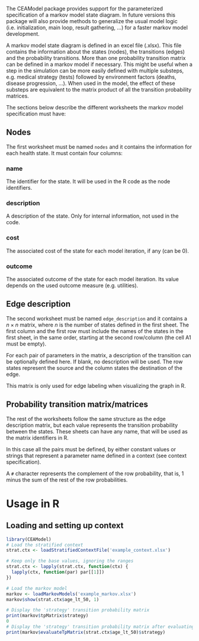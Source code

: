 The CEAModel package provides support for the parameterized specification of a markov model state diagram. In future versions this package will also provide methods to generalize the usual model logic (i.e. initialization, main loop, result gathering, ...) for a faster markov model development.

A markov model state diagram is defined in an excel file (.xlsx). This file contains the information about the states (nodes), the transitions (edges) and the probability transitions. More than one probability transition matrix can be defined in a markov model if necessary. This might be useful when a step in the simulation can be more easily defined with multiple substeps, e.g. medical strategy (tests) followed by environment factors (deaths, disease progression, ...). When used in the model, the effect of these substeps are equivalent to the matrix product of all the transition probability matrices.

The sections below describe the different worksheets the markov model specification must have:

## Nodes

The first worksheet must be named `nodes` and it contains the information for each health state. It must contain four columns:

### **name**
The identifier for the state. It will be used in the R code as the node identifiers.

### **description**
A description of the state. Only for internal information, not used in the code.

### **cost**
The associated cost of the state for each model iteration, if any (can be 0).

### **outcome**
The associated outcome of the state for each model iteration. Its value depends on the used outcome measure (e.g. utilities).


## Edge description

The second worksheet must be named `edge_description` and it contains a $n \times n$ matrix, where $n$ is the number of states defined in the first sheet. The first column and the first row must include the names of the states in the first sheet, in the same order, starting at the second row/column (the cell A1 must be empty).

For each pair of parameters in the matrix, a description of the transition can be optionally defined here. If blank, no description will be used. The row states represent the source and the column states the destination of the edge.

This matrix is only used for edge labeling when visualizing the graph in R.

## Probability transition matrix/matrices

The rest of the worksheets follow the same structure as the edge description matrix, but each value represents the transition probability between the states. These sheets can have any name, that will be used as the matrix identifiers in R.

In this case all the pairs must be defined, by either constant values or strings that represent a parameter name defined in a context (see context specification).

A `#` character represents the complement of the row probability, that is, 1 minus the sum of the rest of the row probabilities.


# Usage in R

## Loading and setting up context

```r
library(CEAModel)
# Load the stratified context
strat.ctx <- loadStratifiedContextFile('example_context.xlsx')

# Keep only the base values, ignoring the ranges
strat.ctx <- lapply(strat.ctx, function(ctx) {
  lapply(ctx, function(par) par[[1]])
})

# Load the markov model
markov <- loadMarkovModels('example_markov.xlsx')
markov$show(strat.ctx$age_lt_50, 1)
```

```r

# Display the 'strategy' transition probability matrix
print(markov$tpMatrix$strategy)
0
# Display the 'strategy' transition probability matrix after evaluating the parameters using the context and stratum 'age_lt_50'
print(markov$evaluateTpMatrix(strat.ctx$age_lt_50)$strategy)
```
